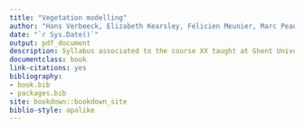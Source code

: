 ```yaml
--- 
title: "Vegetation modelling"
author: "Hans Verbeeck, Elizabeth Kearsley, Félicien Meunier, Marc Peaucelle"
date: "`r Sys.Date()`"
output: pdf_document
description: Syllabus associated to the course XX taught at Ghent University
documentclass: book
link-citations: yes
bibliography:
- book.bib
- packages.bib
site: bookdown::bookdown_site
biblio-style: apalike
---
```

